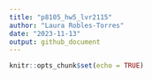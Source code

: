 ```yaml
---
title: "p8105_hw5_lvr2115"
author: "Laura Robles-Torres"
date: "2023-11-13"
output: github_document
---
```


```r
knitr::opts_chunk$set(echo = TRUE)
```

```r

```

